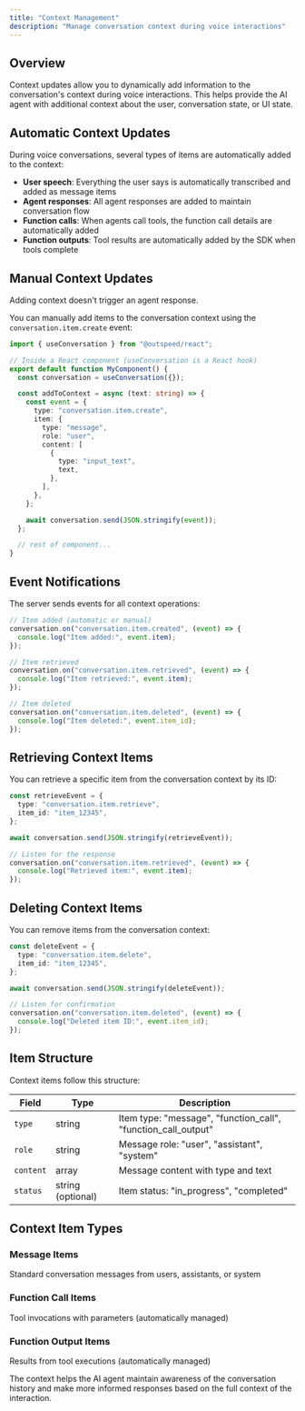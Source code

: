 ```yaml
---
title: "Context Management"
description: "Manage conversation context during voice interactions"
---
```


## Overview

Context updates allow you to dynamically add information to the conversation's context during voice interactions. This helps provide the AI agent with additional context about the user, conversation state, or UI state.

## Automatic Context Updates

During voice conversations, several types of items are automatically added to the context:

- **User speech**: Everything the user says is automatically transcribed and added as message items
- **Agent responses**: All agent responses are added to maintain conversation flow
- **Function calls**: When agents call tools, the function call details are automatically added
- **Function outputs**: Tool results are automatically added by the SDK when tools complete

## Manual Context Updates

<Note>Adding context doesn't trigger an agent response.</Note>

You can manually add items to the conversation context using the `conversation.item.create` event:

```typescript
import { useConversation } from "@outspeed/react";

// Inside a React component (useConversation is a React hook)
export default function MyComponent() {
  const conversation = useConversation({});

  const addToContext = async (text: string) => {
    const event = {
      type: "conversation.item.create",
      item: {
        type: "message",
        role: "user",
        content: [
          {
            type: "input_text",
            text,
          },
        ],
      },
    };

    await conversation.send(JSON.stringify(event));
  };

  // rest of component...
}
```

## Event Notifications

The server sends events for all context operations:

```typescript
// Item added (automatic or manual)
conversation.on("conversation.item.created", (event) => {
  console.log("Item added:", event.item);
});

// Item retrieved
conversation.on("conversation.item.retrieved", (event) => {
  console.log("Item retrieved:", event.item);
});

// Item deleted
conversation.on("conversation.item.deleted", (event) => {
  console.log("Item deleted:", event.item_id);
});
```

## Retrieving Context Items

You can retrieve a specific item from the conversation context by its ID:

```typescript
const retrieveEvent = {
  type: "conversation.item.retrieve",
  item_id: "item_12345",
};

await conversation.send(JSON.stringify(retrieveEvent));

// Listen for the response
conversation.on("conversation.item.retrieved", (event) => {
  console.log("Retrieved item:", event.item);
});
```

## Deleting Context Items

You can remove items from the conversation context:

```typescript
const deleteEvent = {
  type: "conversation.item.delete",
  item_id: "item_12345",
};

await conversation.send(JSON.stringify(deleteEvent));

// Listen for confirmation
conversation.on("conversation.item.deleted", (event) => {
  console.log("Deleted item ID:", event.item_id);
});
```



## Item Structure

Context items follow this structure:

| Field     | Type              | Description                                                   |
| --------- | ----------------- | ------------------------------------------------------------- |
| `type`    | string            | Item type: "message", "function_call", "function_call_output" |
| `role`    | string            | Message role: "user", "assistant", "system"       |
| `content` | array             | Message content with type and text                            |
| `status`  | string (optional) | Item status: "in_progress", "completed"                       |

## Context Item Types

### Message Items

Standard conversation messages from users, assistants, or system

### Function Call Items

Tool invocations with parameters (automatically managed)

### Function Output Items

Results from tool executions (automatically managed)

The context helps the AI agent maintain awareness of the conversation history and make more informed responses based on the full context of the interaction.
